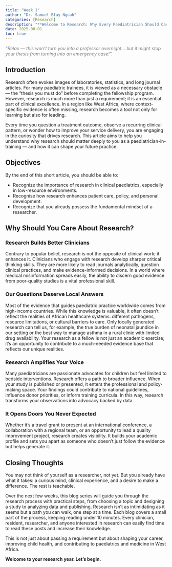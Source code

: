 ```yaml
---
title: "Week 1"
author: "Dr. Samuel Blay Nguah"
categories: [Research]
description: "**Welcome to Research: Why Every Paediatrician Should Care**" 
date: 2025-08-01
toc: true
---
```


::: {.center style="color: gray;"}
*"Relax — this won’t turn you into a professor overnight… but it might stop your thesis from turning
into an emergency case!".*
:::

## Introduction

Research often evokes images of laboratories, statistics, and long journal articles. For many
paediatric trainees, it is viewed as a necessary obstacle — the “thesis you must do” before
completing the fellowship program. However, research is much more than just a requirement; it is an
essential part of clinical excellence. In a region like West Africa, where context-specific evidence
is often missing, research becomes a tool not only for learning but also for leading.

Every time you question a treatment outcome, observe a recurring clinical pattern, or wonder how to
improve your service delivery, you are engaging in the curiosity that drives research. This article
aims to help you understand why research should matter deeply to you as a paediatrician-in-training
— and how it can shape your future practice.

## Objectives

By the end of this short article, you should be able to:

-   Recognize the importance of research in clinical paediatrics, especially in low-resource
    environments.
-   Recognise how research enhances patient care, policy, and personal development.
-   Recognize that you already possess the fundamental mindset of a researcher.

## Why Should You Care About Research?

### Research Builds Better Clinicians

Contrary to popular belief, research is not the opposite of clinical work; it enhances it.
Clinicians who engage with research develop sharper critical thinking skills. They are more likely
to read journals analytically, question clinical practices, and make evidence-informed decisions. In
a world where medical misinformation spreads easily, the ability to discern good evidence from
poor-quality studies is a vital professional skill.

### Our Questions Deserve Local Answers

Most of the evidence that guides paediatric practice worldwide comes from high-income countries.
While this knowledge is valuable, it often doesn't reflect the realities of African healthcare
systems: different pathogens, resource limitations, or cultural barriers to care. Only locally
generated research can tell us, for example, the true burden of neonatal jaundice in our setting or
the best way to manage asthma in a rural clinic with limited drug availability. Your research as a
fellow is not just an academic exercise; it’s an opportunity to contribute to a much-needed evidence
base that reflects our unique realities.

### Research Amplifies Your Voice

Many paediatricians are passionate advocates for children but feel limited to bedside interventions.
Research offers a path to broader influence. When your study is published or presented, it enters
the professional and policy-making space. Your findings could contribute to national guidelines,
influence donor priorities, or inform training curricula. In this way, research transforms your
observations into advocacy backed by data.

### It Opens Doors You Never Expected

Whether it’s a travel grant to present at an international conference, a collaboration with a
regional team, or an opportunity to lead a quality improvement project, research creates visibility.
It builds your academic profile and sets you apart as someone who doesn’t just follow the evidence
but helps generate it.

## Closing Thoughts

You may not think of yourself as a researcher, not yet. But you already have what it takes: a
curious mind, clinical experience, and a desire to make a difference. The rest is teachable.

Over the next few weeks, this blog series will guide you through the research process with practical
steps, from choosing a topic and designing a study to analyzing data and publishing. Research isn’t
as intimidating as it seems but a path you can walk, one step at a time. Each blog covers a small
part of the process, keeping reading under 10 minutes. Every clinician, resident, researcher, and
anyone interested in research can easily find time to read these posts and increase their knowledge.

This is not just about passing a requirement but about shaping your career, improving child health,
and contributing to paediatrics and medicine in West Africa.

**Welcome to your research year. Let’s begin.**

